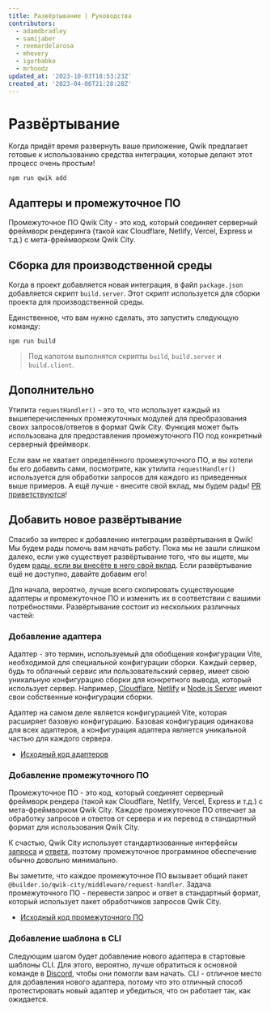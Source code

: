 ```yaml
---
title: Развёртывание | Руководства
contributors:
  - adamdbradley
  - samijaber
  - reemardelarosa
  - mhevery
  - igorbabko
  - mrhoodz
updated_at: '2023-10-03T18:53:23Z'
created_at: '2023-04-06T21:28:28Z'
---
```


# Развёртывание

Когда придёт время развернуть ваше приложение, Qwik предлагает готовые к использованию средства интеграции, которые делают этот процесс очень простым!

```shell
npm run qwik add
```

## Адаптеры и промежуточное ПО

Промежуточное ПО Qwik City - это код, который соединяет серверный фреймворк рендеринга (такой как Cloudflare, Netlify, Vercel, Express и т.д.) с мета-фреймворком Qwik City.

## Сборка для производственной среды

Когда в проект добавляется новая интеграция, в файл `package.json` добавляется скрипт `build.server`. Этот скрипт используется для сборки проекта для производственной среды.

Единственное, что вам нужно сделать, это запустить следующую команду:

```shell
npm run build
```

> Под капотом выполнятся скрипты `build`, `build.server` и `build.client`.

## Дополнительно

Утилита `requestHandler()` - это то, что использует каждый из вышеперечисленных промежуточных модулей для преобразования своих запросов/ответов в формат Qwik City. Функция может быть использована для предоставления промежуточного ПО под конкретный серверный фреймворк.

Если вам не хватает определённого промежуточного ПО, и вы хотели бы его добавить сами, посмотрите, как утилита `requestHandler()` используется для обработки запросов для каждого из приведенных выше примеров. А ещё лучше - внесите свой вклад, мы будем рады! [PR приветствуются](https://github.com/BuilderIO/qwik/tree/main/packages/qwik-city/middleware)!

## Добавить новое развёртывание

Спасибо за интерес к добавлению интеграции развёртывания в Qwik! Мы будем рады помочь вам начать работу. Пока мы не зашли слишком далеко, если уже существует развёртывание того, что вы ищете, мы будем [рады, если вы внесёте в него свой вклад](https://github.com/BuilderIO/qwik/tree/main/packages/qwik-city/adapters). Если развёртывание ещё не доступно, давайте добавим его!

Для начала, вероятно, лучше всего скопировать существующие адаптеры и промежуточное ПО и изменить их в соответствии с вашими потребностями. Развёртывание состоит из нескольких различных частей:

### Добавление адаптера

Адаптер - это термин, используемый для обобщения конфигурации Vite, необходимой для специальной конфигурации сборки. Каждый сервер, будь то облачный сервис или пользовательский сервер, имеет свою уникальную конфигурацию сборки для конкретного вывода, который использует сервер. Например, [Cloudflare](./cloudflare-pages/index.mdx), [Netlify](./netlify-edge/index.mdx) и [Node.js Server](./node/index.mdx) имеют свои собственные конфигурации сборки.

Адаптер на самом деле является конфигурацией Vite, которая расширяет базовую конфигурацию. Базовая конфигурация одинакова для всех адаптеров, а конфигурация адаптера является уникальной частью для каждого сервера.

- [Исходный код адаптеров](https://github.com/BuilderIO/qwik/tree/main/packages/qwik-city/adapters)

### Добавление промежуточного ПО

Промежуточное ПО - это код, который соединяет серверный фреймворк рендера (такой как Cloudflare, Netlify, Vercel, Express и т.д.) с мета-фреймворком Qwik City. Каждое промежуточное ПО отвечает за обработку запросов и ответов от сервера и их перевод в стандартный формат для использования Qwik City.

К счастью, Qwik City использует стандартизованные интерфейсы [запроса](https://developer.mozilla.org/en-US/docs/Web/API/Request) и [ответа](https://developer.mozilla.org/en-US/docs/Web/API/Response), поэтому промежуточное программное обеспечение обычно довольно минимально.

Вы заметите, что каждое промежуточное ПО вызывает общий пакет `@builder.io/qwik-city/middleware/request-handler`. Задача промежуточного ПО - перевести запрос и ответ в стандартный формат, который использует пакет обработчиков запросов Qwik City.

- [Исходный код промежуточного ПО](https://github.com/BuilderIO/qwik/tree/main/packages/qwik-city/middleware)

### Добавление шаблона в CLI

Следующим шагом будет добавление нового адаптера в стартовые шаблоны CLI. Для этого, вероятно, лучше обратиться к основной команде в [Discord](https://qwik.builder.io/chat), чтобы они помогли вам начать. CLI - отличное место для добавления нового адаптера, потому что это отличный способ протестировать новый адаптер и убедиться, что он работает так, как ожидается.
